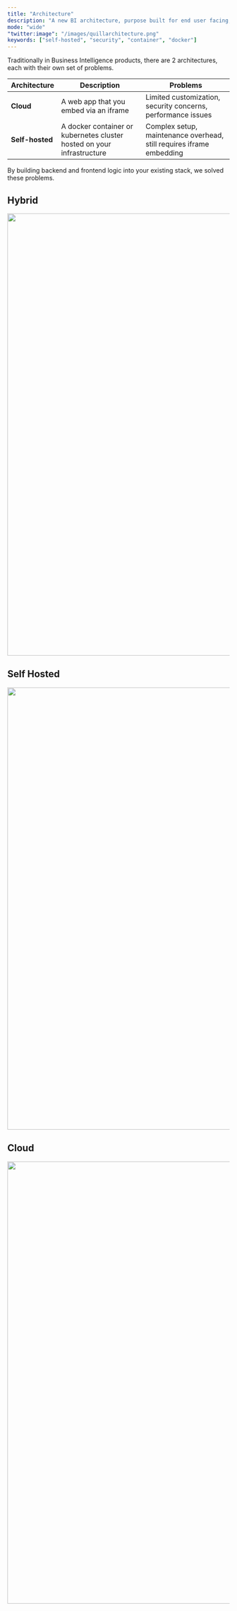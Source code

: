 ```yaml
---
title: "Architecture"
description: "A new BI architecture, purpose built for end user facing, in-product dashboards and reporting."
mode: "wide"
"twitter:image": "/images/quillarchitecture.png"
keywords: ["self-hosted", "security", "container", "docker"]
---
```


Traditionally in Business Intelligence products, there are 2 architectures, each with their own set of problems.

| Architecture    | Description                                                            | Problems                                                             |
| --------------- | ---------------------------------------------------------------------- | -------------------------------------------------------------------- |
| **Cloud**       | A web app that you embed via an iframe                                 | Limited customization, security concerns, performance issues         |
| **Self-hosted** | A docker container or kubernetes cluster hosted on your infrastructure | Complex setup, maintenance overhead, still requires iframe embedding |

By building backend and frontend logic into your existing stack, we solved these problems.

## Hybrid

<Frame caption="Production Stack runs entirely in your cloud. BI Platform is hosted on our cloud.">
  <img width="1000px" src="/images/quillhybridarchitecture.png" />
</Frame>

## Self Hosted

<Frame caption="Typical for High Security Industries Like Finance, Healthcare, Government">
  <img width="1000px" src="/images/quillselfhostedarchitecture.png" />
</Frame>

## Cloud

<Frame caption="Similar to Other Cloud Developer Products">
  <img width="1000px" src="/images/quillcloudarchitecture.png" />
</Frame>
